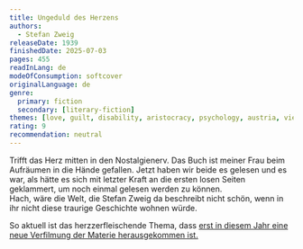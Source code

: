```yaml
---
title: Ungeduld des Herzens
authors:
  - Stefan Zweig
releaseDate: 1939
finishedDate: 2025-07-03
pages: 455
readInLang: de
modeOfConsumption: softcover
originalLanguage: de
genre:
  primary: fiction
  secondary: [literary-fiction]
themes: [love, guilt, disability, aristocracy, psychology, austria, vienna]
rating: 9
recommendation: neutral
---
```


Trifft das Herz mitten in den Nostalgienerv. Das Buch ist meiner Frau beim Aufräumen in die Hände gefallen. Jetzt haben wir beide es gelesen und es war, als hätte es sich mit letzter Kraft an die ersten losen Seiten geklammert, um noch einmal gelesen werden zu können.<br />
Hach, wäre die Welt, die Stefan Zweig da beschreibt nicht schön, wenn in ihr nicht diese traurige Geschichte wohnen würde. 

So aktuell ist das herzzerfleischende Thema, dass [erst in diesem Jahr eine neue Verfilmung der Materie herausgekommen ist.](https://de.wikipedia.org/wiki/Ungeduld_des_Herzens_(2025))
